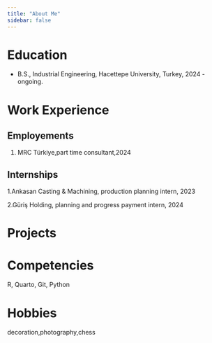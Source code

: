 ```yaml
---
title: "About Me"
sidebar: false 
---
```


# Education

-   B.S., Industrial Engineering, Hacettepe University, Turkey, 2024 - ongoing.

# Work Experience

## Employements

1.  MRC Türkiye,part time consultant,2024

## Internships

1.Ankasan Casting & Machining, production planning intern, 2023

2.Güriş Holding, planning and progress payment intern, 2024

# Projects

# Competencies

R, Quarto, Git, Python

# Hobbies
decoration,photography,chess
